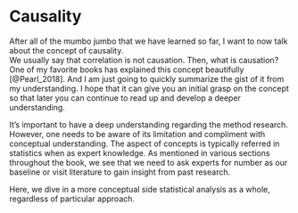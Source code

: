 # Causality 

After all of the mumbo jumbo that we have learned so far, I want to now talk about the concept of causality.  
We usually say that correlation is not causation. Then, what is causation?  
One of my favorite books has explained this concept beautifully [@Pearl_2018]. And I am just going to quickly summarize the gist of it from my understanding. I hope that it can give you an initial grasp on the concept so that later you can continue to read up and develop a deeper understanding. 


It's important to have a deep understanding regarding the method research. However, one needs to be aware of its limitation and compliment with conceptual understanding. The aspect of concepts is typically referred in statistics when as expert knowledge. As mentioned in various sections throughout the book, we see that we need to ask experts for number as our baseline or visit literature to gain insight from past research.  

Here, we dive in a more conceptual side statistical analysis as a whole, regardless of particular approach. 